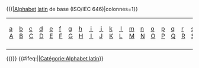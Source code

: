 <includeonly>
{{(|[[alphabet|Alphabet]] [[latin]] de base (ISO/IEC 646)|colonnes=1}}
{| class="wikitable" style="clear:both; margin:0.5em auto 0.5em auto; width:100%; border-collapse:collapse; background:GhostWhite; padding:0.5em; text-align:center"
|-
| style="width:3.846%" |[[a]] [[A]]
| style="width:3.846%" |[[b]] [[B]]
| style="width:3.846%" |[[c]] [[C]]
| style="width:3.846%" |[[d]] [[D]]
| style="width:3.846%" |[[e]] [[E]]
| style="width:3.846%" |[[f]] [[F]]
| style="width:3.846%" |[[g]] [[G]]
| style="width:3.846%" |[[h]] [[H]]
| style="width:3.846%" |[[i|<small>&nbsp;</small>i<small>&nbsp;</small>]] [[I|<small>&nbsp;</small>I<small>&nbsp;</small>]]
| style="width:3.846%" |[[j|<small>&nbsp;</small>j<small>&nbsp;</small>]] [[J]]
| style="width:3.846%" |[[k]] [[K]]
| style="width:3.846%" |[[l|<small>&nbsp;</small>l<small>&nbsp;</small>]] [[L]]
| style="width:3.846%" |[[m]] [[M]]
| style="width:3.846%" |[[n]] [[N]]
| style="width:3.846%" |[[o]] [[O]]
| style="width:3.846%" |[[p]] [[P]]
| style="width:3.846%" |[[q]] [[Q]]
| style="width:3.846%" |[[r]] [[R]]
| style="width:3.846%" |[[s]] [[S]]
| style="width:3.846%" |[[t]] [[T]]
| style="width:3.846%" |[[u]] [[U]]
| style="width:3.846%" |[[v]] [[V]]
| style="width:3.846%" |[[w]] [[W]]
| style="width:3.846%" |[[x]] [[X]]
| style="width:3.846%" |[[y]] [[Y]]
| style="width:3.846%" |[[z]] [[Z]]
|-
| colspan="26" class="Unicode" |
{{alphabet latin/étendu|{{{1|}}}|{{{2|}}}|{{{3|}}}|{{{4|}}}}}
|}
{{)}}
{{#ifeq:{{NAMESPACE}}||[[Catégorie:Alphabet latin]]}}</includeonly><noinclude>{{Documentation}}</noinclude>
